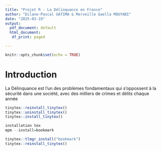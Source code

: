 ```yaml
---
title: "Projet R - La Délinquance en France"
author: "Dilane-Pascal GATIMA & Merveille Gaella MOUYABI"
date: "2025-03-19"
output:
  pdf_document: default
  html_document:
   df_print: paged

---
```


```r
knitr::opts_chunk$set(echo = TRUE)
```
# Introduction

La Délinquance est l'un des problèmes fondamentaux qui s'oppossent à la sécurité dans une société, avec des milliers de crimes et délits chaque année
```r
tinytex::reinstall_tinytex()
tinytex::uninstall_tinytex()
tinytex::install_tinytex()

installation tex
mpm --install=bookmark

tinytex::tlmgr_install("bookmark")
tinytex::reinstall_tinytex()

```

